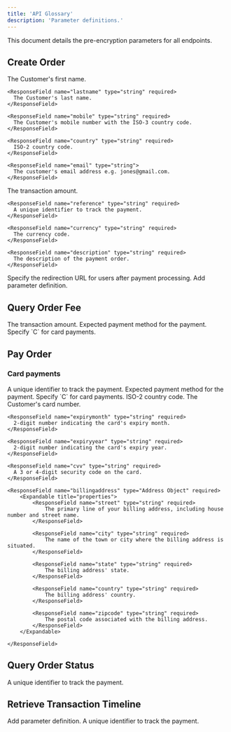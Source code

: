 ```yaml
---
title: 'API Glossary'
description: 'Parameter definitions.'
---
```


This document details the pre-encryption parameters for all endpoints.

## Create Order
<ResponseField name="customer" type="Customer Object" required>
  <Expandable title="properties">
    <ResponseField name="firstname" type="string" required>
      The Customer's first name.
    </ResponseField>

    <ResponseField name="lastname" type="string" required>
      The Customer's last name.
    </ResponseField>

    <ResponseField name="mobile" type="string" required>
      The Customer's mobile number with the ISO-3 country code.
    </ResponseField>

    <ResponseField name="country" type="string" required>
      ISO-2 country code.
    </ResponseField>

    <ResponseField name="email" type="string">
      The customer's email address e.g. jones@gmail.com.
    </ResponseField>
  </Expandable>
</ResponseField>

<ResponseField name="order" type="Order Object" required>
  <Expandable title="properties">
    <ResponseField name="amount" type="number" required>
      The transaction amount.
    </ResponseField>

    <ResponseField name="reference" type="string" required>
      A unique identifier to track the payment.
    </ResponseField>

    <ResponseField name="currency" type="string" required>
      The currency code.
    </ResponseField>

    <ResponseField name="description" type="string" required>
      The description of the payment order.
    </ResponseField>
  </Expandable>
</ResponseField>

<ResponseField name="payment" type="Payment Object">
  <Expandable title="properties">
    <ResponseField name="RedirectUrl" type="string">
      Specify the redirection URL for users after payment processing.
    </ResponseField>
  </Expandable>
</ResponseField>

<ResponseField name="paymentlinkdetail" type="PaymentLink Object">
  <Expandable title="properties">
    <ResponseField name="paymentlinkid" type="number">
      Add parameter definition.
    </ResponseField>
  </Expandable>
</ResponseField>



## Query Order Fee
<ResponseField name="amount" type="string" required>
    The transaction amount.
</ResponseField>

<ResponseField name="paymentmethod" type="string" required>
    Expected payment method for the payment. Specify `C` for card payments.
</ResponseField>


## Pay Order
### Card payments
<ResponseField name="reference" type="string" required>
    A unique identifier to track the payment.
</ResponseField>

<ResponseField name="paymentmethod" type="string" required>
    Expected payment method for the payment. Specify `C` for card payments.
</ResponseField>

<ResponseField name="country" type="string" required>
    ISO-2 country code.
</ResponseField>

<ResponseField name="card" type="Card Object" required>
  <Expandable title="properties">
    <ResponseField name="cardnumber" type="string" required>
      The Customer's card number.
    </ResponseField>

    <ResponseField name="expirymonth" type="string" required>
      2-digit number indicating the card's expiry month.
    </ResponseField>

    <ResponseField name="expiryyear" type="string" required>
      2-digit number indicating the card's expiry year.
    </ResponseField>

    <ResponseField name="cvv" type="string" required>
      A 3 or 4-digit security code on the card.
    </ResponseField>

    <ResponseField name="billingaddress" type="Address Object" required>
        <Expandable title="properties">
            <ResponseField name="street" type="string" required>
                The primary line of your billing address, including house number and street name.
            </ResponseField>

            <ResponseField name="city" type="string" required>
                The name of the town or city where the billing address is situated.
            </ResponseField>

            <ResponseField name="state" type="string" required>
                The billing address' state.
            </ResponseField>

            <ResponseField name="country" type="string" required>
                The billing address' country.
            </ResponseField>

            <ResponseField name="zipcode" type="string" required>
                The postal code associated with the billing address.
            </ResponseField>
        </Expandable>

    </ResponseField>
  </Expandable>
</ResponseField>



## Query Order Status
<ResponseField name="reference" type="string" required>
    A unique identifier to track the payment.
</ResponseField>



## Retrieve Transaction Timeline
<ResponseField name="eventname" type="string" required>
    Add parameter definition.
</ResponseField>

<ResponseField name="reference" type="string" required>
    A unique identifier to track the payment.
</ResponseField>